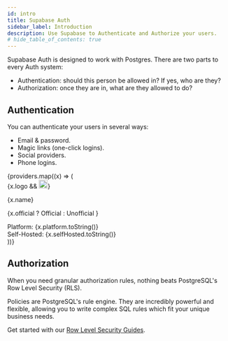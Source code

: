 ```yaml
---
id: intro
title: Supabase Auth
sidebar_label: Introduction
description: Use Supabase to Authenticate and Authorize your users.
# hide_table_of_contents: true
---
```



Supabase Auth is designed to work with Postgres. There are two parts to every Auth system:

- Authentication: should this person be allowed in? If yes, who are they?
- Authorization: once they are in, what are they allowed to do?

## Authentication

You can authenticate your users in several ways:

- Email & password.
- Magic links (one-click logins).
- Social providers.
- Phone logins.

<div class="container" style={{ padding: 0 }}>
  <div class="row is-multiline">
    {providers.map((x) => (
      <div key={x.name} class="col col--6">
        <Link class="card" to={x.href}>
          <div class="card__body">
            <div class="" style={{ display: 'flex', justifyContent: 'space-between', gap: 10 }}>
              {x.logo && <img src={x.logo} alt={x.name} width="20" />}
              <p>{x.name}</p>
              <p>
                {x.official ? <span class={`badge badge--official`}>
                  Official
                </span>: 
                <span class={`badge badge--unofficial`}>
                  Unofficial
                </span>
                }
              </p>
            </div>
            <div style={{ display: 'flex', flexDirection: 'column', gap: 5 }}>
              <div class="code-block" style={{ width: '100%',  display: 'flex', justifyContent: 'space-between', fontSize: '0.7rem' }}>
                <span>Platform:</span>
                <span>{x.platform.toString()}</span>
              </div>
              <div class="code-block" style={{ width: '100%',  display: 'flex', justifyContent: 'space-between', fontSize: '0.7rem' }}>
                <span>Self-Hosted:</span>
                <span>{x.selfHosted.toString()}</span>
              </div>
            </div>
          </div>
        </Link>
      </div>
    ))}
  </div>
</div>


## Authorization


When you need granular authorization rules, nothing beats PostgreSQL's Row Level Security (RLS).

Policies are PostgreSQL's rule engine. They are incredibly powerful and flexible, allowing you to write complex SQL rules which fit your unique business needs.

Get started with our [Row Level Security Guides](/docs/guides/auth/row-level-security).